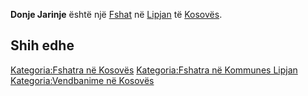 {{Fshat në Kosovës
 | Emri                = Donje Jarinje
| sqi_V_name = Jarinja e Poshtëme
| sqi_V_FULL_NAME_RO = Jarinja e Poshtëme
| sqi_V_FULL_NAME_ND_RO = Jarinja e Poshteme
| sqi_V_SORT_NAME_RG = JARINJAEPOSHTEME
| sqi_V_FULL_NAME_RG = Jarinja e Poshtëme
| sqi_V_FULL_NAME_ND_RG = Jarinja e Poshteme
| srp_N_name = Donje Jarinje
| srp_N_FULL_NAME_RO = Donje Jarinje
| srp_N_FULL_NAME_ND_RO = Donje Jarinje
| srp_N_SORT_NAME_RG = DONJEJARINJE
| srp_N_FULL_NAME_RG = Donje Jarinje
| srp_N_FULL_NAME_ND_RG = Donje Jarinje

 | Emri (Rasa dhanore) = 
 | Figura              = 
 | Shteti              = Kosovo
 | Komuna              = Lipjan
 | Kodi postar         = 
 | Sipërfaqja          = 

 | Popullsia           = 

 | Regj. i popullsisë  = 
 | Dend. e popullsisë  = 
 | Faqja zyrtare       = 
 <!--- Koordinatat ----> 
 | Gjerësia            = 43.2075
 | Gjatësia            = 20.716667
 | Lartësia            = 
}}
'''Donje Jarinje''' është një [[Fshat]] në [[Lipjan]] të [[Kosovës]].

<!-- == Gjeografia == -->
<!-- == Historia == -->
<!-- == Demografia == -->
== Shih edhe ==
{{Komuna Lipjan}}
{{Kosovo-Administrata-Cung}}

[[Kategoria:Fshatra në Kosovës]]
[[Kategoria:Fshatra në Kommunes Lipjan]]
[[Kategoria:Vendbanime në Kosovës]]
